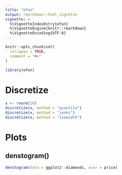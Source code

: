 ```yaml
---
title: "efun"
output: rmarkdown::html_vignette
vignette: >
  %\VignetteIndexEntry{efun}
  %\VignetteEngine{knitr::rmarkdown}
  %\VignetteEncoding{UTF-8}
---
```


```r
knitr::opts_chunk$set(
  collapse = TRUE,
  comment = "#>"
)
```

```r
library(efun)
```

# Discretize 

```r
x <- rnorm(20)
discretize(x, method = "quantile")
discretize(x, method = "jenks")
discretize(x, method = "isowidth")
```


# Plots

## denstogram()

```r
denstogram(data = ggplot2::diamonds, xvar = price)
```



